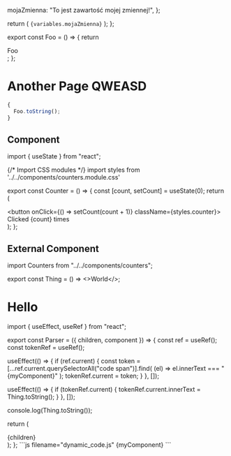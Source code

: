 
  mojaZmienna: "To jest zawartość mojej zmiennej!",
};

  return (
    <MDXProvider components={variables}>
      ``` {variables.mojaZmienna} ```
    </MDXProvider>
  );
};

<MyMdxComponent />

export const Foo = () => {
  return <div>Foo</div>;
};

# Another Page QWEASD

```jsx filename="demo.js" copy enableInterpolation
{
  Foo.toString();
}
```

## Component

import { useState } from "react";

{/* Import CSS modules */}
import styles from '../../components/counters.module.css'

export const Counter = () => {
  const [count, setCount] = useState(0);
  return (
    <div>
      <button onClick={() => setCount(count + 1)} className={styles.counter}>
        Clicked {count} times
      </button>
    </div>
  );
};

<Counter />

## External Component

import Counters from "../../components/counters";

<Counters />

export const Thing = () => <>World</>;

# Hello <Thing />

import { useEffect, useRef } from "react";

export const Parser = ({ children, component }) => {
   const ref = useRef();
   const tokenRef = useRef();
    
  useEffect(() => {
   if (ref.current) {
     const token = [...ref.current.querySelectorAll("code span")].find(
       (el) => el.innerText === "{myComponent}"
      );
     tokenRef.current = token;
    }
}, []);

useEffect(() => {
if (tokenRef.current) {
tokenRef.current.innerText = Thing.toString();
}
}, []);

console.log(Thing.toString());

return (

<div ref={ref}>{children}</div>
); };

<Parser component={Thing()}>
  ```js filename="dynamic_code.js"
  {myComponent}
  ```
</Parser>
